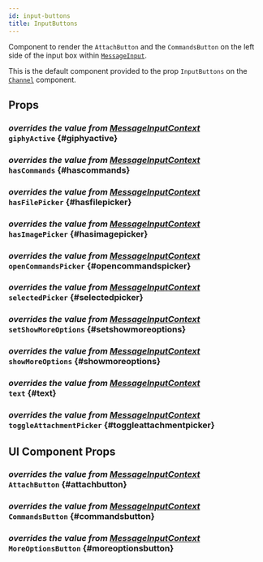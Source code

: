 ```yaml
---
id: input-buttons
title: InputButtons
---
```





Component to render the `AttachButton` and the `CommandsButton` on the left side of the input box within [`MessageInput`](./message-input.mdx).

This is the default component provided to the prop `InputButtons` on the [`Channel`](../core-components/channel.mdx#inputbuttons) component.

## Props

### <div class="label description">_overrides the value from [MessageInputContext](../../contexts/message-input-context#giphyactive)_</div> `giphyActive` {#giphyactive}

<GiphyActive />

### <div class="label description">_overrides the value from [MessageInputContext](../../contexts/message-input-context#hascommands)_</div> `hasCommands` {#hascommands}

<HasCommands />

### <div class="label description">_overrides the value from [MessageInputContext](../../contexts/message-input-context#hasfilepicker)_</div> `hasFilePicker` {#hasfilepicker}

<HasFilePicker />

### <div class="label description">_overrides the value from [MessageInputContext](../../contexts/message-input-context#hasimagepicker)_</div> `hasImagePicker` {#hasimagepicker}

<HasImagePicker />

### <div class="label description">_overrides the value from [MessageInputContext](../../contexts/message-input-context#opencommandspicker)_</div> `openCommandsPicker` {#opencommandspicker}

<OpenCommandsPicker />

### <div class="label description">_overrides the value from [MessageInputContext](../../contexts/message-input-context#selectedpicker)_</div> `selectedPicker` {#selectedpicker}

<SelectedPicker />

### <div class="label description">_overrides the value from [MessageInputContext](../../contexts/message-input-context#setshowmoreoptions)_</div> `setShowMoreOptions` {#setshowmoreoptions}

<SetShowMoreOptions />

### <div class="label description">_overrides the value from [MessageInputContext](../../contexts/message-input-context#showmoreoptions)_</div> `showMoreOptions` {#showmoreoptions}

<ShowMoreOptions />

### <div class="label description">_overrides the value from [MessageInputContext](../../contexts/message-input-context#text)_</div> `text` {#text}

<Text />

### <div class="label description">_overrides the value from [MessageInputContext](../../contexts/message-input-context#toggleattachmentpicker)_</div> `toggleAttachmentPicker` {#toggleattachmentpicker}

<ToggleAttachmentPicker />

## UI Component Props

### <div class="label description">_overrides the value from [MessageInputContext](../../contexts/message-input-context#attachbutton)_</div> `AttachButton` {#attachbutton}

<AttachButton />

### <div class="label description">_overrides the value from [MessageInputContext](../../contexts/message-input-context#commandsbutton)_</div> `CommandsButton` {#commandsbutton}

<CommandsButton />

### <div class="label description">_overrides the value from [MessageInputContext](../../contexts/message-input-context#moreoptionsbutton)_</div> `MoreOptionsButton` {#moreoptionsbutton}

<MoreOptionsButton />
